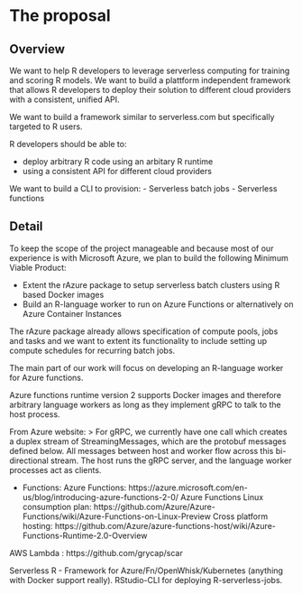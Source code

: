 # The proposal
<!--
This is where the proposal should be outlined. 
-->

## Overview
<!--
At a high-level address what your proposal is and how it will address the problem identified. Highlight any benefits to the R Community that follow from solving the problem. This should be your most compelling section.
-->

We want to help R developers to leverage serverless computing for training and scoring R models. We want to build a plattform independent framework that allows R developers to deploy their solution to different cloud providers with a consistent, unified API.

We want to build a framework similar to serverless.com but specifically targeted to R users.

R developers should be able to:

- deploy arbitrary R code using an arbitary R runtime
- using a consistent API for different cloud providers

We want to build a CLI to provision:
- Serverless batch jobs
- Serverless functions



## Detail
<!--
Go into more detail about the specifics of the project and it delivers against the problem.

Depending on project type the detail section should include:

 - [ ] Minimum Viable Product
 - [ ] Architecture
 - [ ] Assumptions
-->

To keep the scope of the project manageable and because most of our experience is with Microsoft Azure, we plan to build the following Minimum Viable Product:

- Extent the rAzure package to setup serverless batch clusters using R based Docker images
- Build an R-language worker to run on Azure Functions or alternatively on Azure Container Instances

The rAzure package already allows specification of compute pools, jobs and tasks and we want to extent its functionality to include setting up compute schedules for recurring batch jobs.

The main part of our work will focus on developing an R-language worker for Azure functions.

Azure functions runtime version 2 supports Docker images and therefore arbitrary language workers as long as they implement gRPC to talk to the host process.


From Azure website:
> For gRPC, we currently have one call which creates a duplex stream of StreamingMessages, which are the protobuf messages defined below. All messages between host and worker flow across this bi-directional stream. The host runs the gRPC server, and the language worker processes act as clients.

- Functions: 
Azure Functions: https://azure.microsoft.com/en-us/blog/introducing-azure-functions-2-0/
Azure Functions Linux consumption plan: https://github.com/Azure/Azure-Functions/wiki/Azure-Functions-on-Linux-Preview
Cross platform hosting: https://github.com/Azure/azure-functions-host/wiki/Azure-Functions-Runtime-2.0-Overview

AWS Lambda : https://github.com/grycap/scar

Serverless R - Framework for Azure/Fn/OpenWhisk/Kubernetes (anything with Docker support really). RStudio-CLI for deploying R-serverless-jobs. 



